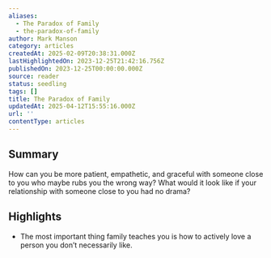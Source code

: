 ```yaml
---
aliases:
  - The Paradox of Family
  - the-paradox-of-family
author: Mark Manson
category: articles
createdAt: 2025-02-09T20:38:31.000Z
lastHighlightedOn: 2023-12-25T21:42:16.756Z
publishedOn: 2023-12-25T00:00:00.000Z
source: reader
status: seedling
tags: []
title: The Paradox of Family
updatedAt: 2025-04-12T15:55:16.000Z
url: ''
contentType: articles
---
```

## Summary

How can you be more patient, empathetic, and graceful with someone close to you who maybe rubs you the wrong way? What would it look like if your relationship with someone close to you had no drama?

## Highlights

- The most important thing family teaches you is how to actively love a person you don’t necessarily like.
